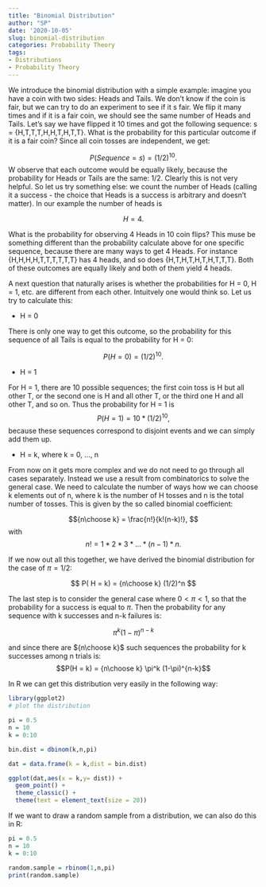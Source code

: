 ```yaml
---
title: "Binomial Distribution"
author: "SP"
date: '2020-10-05'
slug: binomial-distribution
categories: Probability Theory
tags:
- Distributions
- Probability Theory
---
```



We introduce the binomial distribution with a simple example: imagine you have a coin with two sides: Heads and Tails. We don't know if the coin is fair, but we can try to do an experiment to see if it s fair. We flip it many times and if it is a fair coin, we should see the same number of Heads and Tails.  Let's say we have flipped it 10 times and got the following sequence: s = {H,T,T,T,H,H,T,H,T,T}. What is the probability for this particular outcome if it is a fair coin? Since all coin tosses are independent, we get:

$$
P(Sequence = s) = (1/2)^{10}. 
$$
W observe that each outcome would be equally likely, because the probability for Heads or Tails are the same: $1/2$. Clearly this is not very helpful. So let us try something else: we count the number of Heads (calling it a success - the choice that Heads is a success is arbitrary and doesn't matter). In our example the number of heads is

$$H = 4.$$

What is the probability for observing 4 Heads in 10 coin flips? This muse be something different than the probability calculate above for one specific sequence, because there are many ways to get 4 Heads. For instance {H,H,H,H,T,T,T,T,T,T} has 4 heads, and so does {H,T,H,T,H,T,H,T,T,T}. Both of these outcomes are equally likely and both of them yield 4 heads. 

A next question that naturally arises is whether the probabilities for H = 0, H = 1, etc. are different from each other. Intuitvely one would think so. Let us try to calculate this:

* H = 0

There is only one way to get this outcome, so the probability for this sequence of all Tails is equal to the probability for H = 0:

$$P(H = 0) = (1/2)^{10}.$$

* H = 1

For H = 1, there are 10 possible sequences; the first coin toss is H but all other T, or the second one is H and all other T, or the third one H and all other T, and so on. Thus the probability for H = 1 is
$$P(H = 1) = 10*(1/2)^{10},$$
because these sequences correspond to disjoint events and we can simply add them up. 

* H = k, where k = 0, ..., n

From now on it gets more complex and we do not need to go through all cases separately. Instead we use a result from combinatorics to solve the general case. We need to calculate the number of ways how we can choose k elements out of n, where k is the number of H tosses and n is the total number of tosses.  This is given by the so called binomial coefficient:

$${n\choose k} = \frac{n!}{k!(n-k)!}, $$ with
$$n! = 1*2*3*...*(n-1)*n.$$

If we now out all this together, we have derived the binomial distribution for the case of $\pi = 1/2$:

$$
P( H = k) = {n\choose k} (1/2)^n
$$

The last step is to consider the general case where $0 < \pi < 1$, so that the probability for a success is equal to $\pi$. Then the probability for any sequence with k successes and n-k failures is:

$$\pi^k (1-\pi)^{n-k}$$

and since there are ${n\choose k}$ such sequences the probability for k successes among n trials is:
$$P(H = k) = {n\choose k} \pi^k (1-\pi)^{n-k}$$

In R we can get this distribution very easily in the following way:
```r
library(ggplot2)
# plot the distribution

pi = 0.5
n = 10
k = 0:10

bin.dist = dbinom(k,n,pi)

dat = data.frame(k = k,dist = bin.dist)

ggplot(dat,aes(x = k,y= dist)) + 
  geom_point() +
  theme_classic() + 
  theme(text = element_text(size = 20)) 

```


If we want to draw a random sample from a distribution, we can also do this in R:
```r

pi = 0.5
n = 10
k = 0:10

random.sample = rbinom(1,n,pi)
print(random.sample)
```


